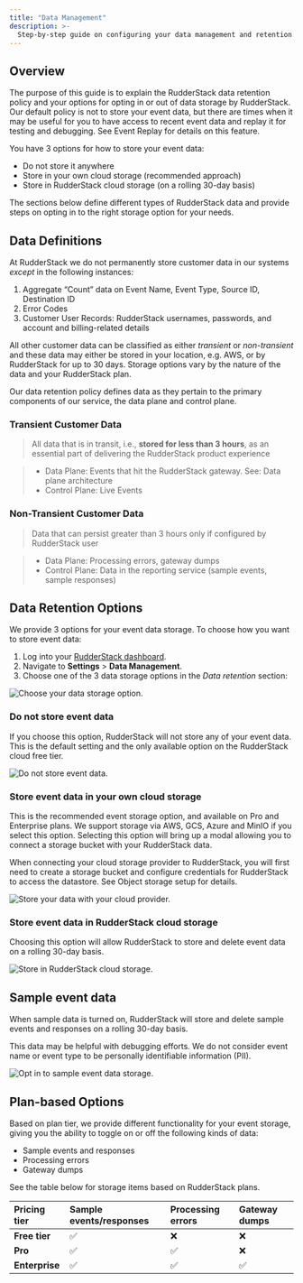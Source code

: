 ```yaml
---
title: "Data Management"
description: >-
  Step-by-step guide on configuring your data management and retention.
---
```


## Overview

The purpose of this guide is to explain the RudderStack data retention policy and your options for opting in or out of data storage by RudderStack. Our default policy is not to store your event data, but there are times when it may be useful for you to have access to recent event data and replay it for testing and debugging. See <Link to="/user-guides/administrators-guide/event-replay/">Event Replay</Link> for details on this feature.

You have 3 options for how to store your event data:

- Do not store it anywhere
- Store in your own cloud storage (recommended approach)
- Store in RudderStack cloud storage (on a rolling 30-day basis)

The sections below define different types of RudderStack data and provide steps on opting in to the right storage option for your needs.

## Data Definitions

At RudderStack we do not permanently store customer data in our systems *except* in the following instances:

1. Aggregate “Count” data on Event Name, Event Type, Source ID, Destination ID
2. Error Codes 
3. Customer User Records: RudderStack usernames, passwords, and account and billing-related details

All other customer data can be classified as either *transient* or *non-transient* and these data may either be stored in your location, e.g. AWS, or by RudderStack for up to 30 days. Storage options vary by the nature of the data and your RudderStack plan.

<div class="infoBlock">
Our data retention policy defines data as they pertain to the primary components of our service, the <Link to="/resources/glossary/#data-plane">data plane</Link> and <Link to="/resources/glossary/#control-plane">control plane</Link>. 
</div>

### Transient Customer Data

> All data that is in transit, i.e., **stored for less than 3 hours**, as an essential part of delivering the RudderStack product experience

> - Data Plane: Events that hit the RudderStack gateway. See: <Link to="/resources/rudderstack-architecture/#data-plane-architecture">Data plane architecture</Link>
> - Control Plane: Live Events 


### Non-Transient Customer Data

> Data that can persist greater than 3 hours only if configured by RudderStack user

> - Data Plane: Processing errors, gateway dumps
> - Control Plane: Data in the reporting service (sample events, sample responses)


## Data Retention Options

We provide 3 options for your event data storage. To choose how you want to store event data:

1. Log into your [RudderStack dashboard](https://app.rudderstack.com/).
2. Navigate to **Settings** > **Data Management**.
3. Choose one of the 3 data storage options in the *Data retention* section:

<img src="../assets/dashboard-guides/data-retention.png" alt="Choose your data storage option."/>


### Do not store event data

If you choose this option, RudderStack will not store any of your event data. This is the default setting and the only available option on the RudderStack cloud free tier.

<img src="../assets/dashboard-guides/no-data-storage.png" alt="Do not store event data."/>


### Store event data in your own cloud storage

This is the recommended event storage option, and available on Pro and Enterprise plans. We support storage via AWS, GCS, Azure and MinIO if you select this option. Selecting this option will bring up a modal allowing you to connect a storage bucket with your RudderStack data.

When connecting your cloud storage provider to RudderStack, you will first need to create a storage bucket and configure credentials for RudderStack to access the datastore. See <Link to="/user-guides/administrators-guide/event-replay/">Object storage setup</Link> for details.

<img src="../assets/dashboard-guides/connect-cloud-storage.png"  alt="Store your data with your cloud provider."/>

### Store event data in RudderStack cloud storage

Choosing this option will allow RudderStack to store and delete event data on a rolling 30-day basis.

<img src="../assets/dashboard-guides/rs-cloud-storage.png" alt="Store in RudderStack cloud storage."/>

## Sample event data

When sample data is turned on, RudderStack will store and delete sample events and responses on a rolling 30-day basis.

This data may be helpful with debugging efforts. We do not consider event name or event type to be personally identifiable information (PII).

<img src="../assets/dashboard-guides/sample-event-data.png" alt="Opt in to sample event data storage."/>

## Plan-based Options

Based on plan tier, we provide different functionality for your event storage, giving you the ability to toggle on or off the following kinds of data:

- Sample events and responses
- Processing errors
- Gateway dumps

See the table below for storage items based on RudderStack plans.


| **Pricing tier** | **Sample events/responses**       | **Processing errors**    | **Gateway dumps**    |
| :------------------ | :------------ | :------------ | :------------ |
| **Free tier**     |      ✅        |       ❌         |        ❌        |
| **Pro**      |             ✅  |         ✅      |        ❌        |
| **Enterprise**      |        ✅       |    ✅           |   ✅            |








